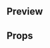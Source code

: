 
<Meta title="Molecules|Rating" component={Rating} />

## Preview

<Preview>
  <Story name="Rating">
    <Rating
      rating={number('Rating', '4.5')}
      compact={boolean('Compact', false)}
    />
  </Story>
</Preview>

## Props

<Props of={Rating} />
